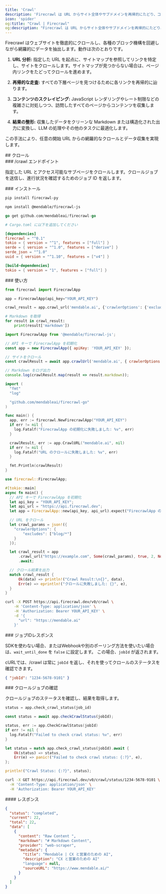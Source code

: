 ```yaml
---
title: 'Crawl'
description: 'Firecrawl は URL からサイト全体やサブドメインを再帰的にたどり、コンテンツを収集できます'
icon: 'spider'
og:title: "Crawl | Firecrawl"
og:description: "Firecrawl は URL からサイト全体やサブドメインを再帰的にたどり、コンテンツを収集できます"
---
```


Firecrawl はウェブサイトを徹底的にクロールし、各種のブロック機構を回避しながら網羅的にデータを抽出します。動作は次のとおりです。

1. **URL 分析:**
   指定した URL を起点に、サイトマップを参照してリンクを特定し、サイトをクロールします。サイトマップが見つからない場合は、ページ内リンクをたどってクロールを進めます。

2. **再帰的な走査:**
   すべての下層ページを見つけるために各リンクを再帰的に辿ります。

3. **コンテンツのスクレイピング:**
   JavaScript レンダリングやレート制限などの複雑さに対処しつつ、訪問したすべてのページからコンテンツを収集します。

4. **結果の整形:**
   収集したデータをクリーンな Markdown または構造化された出力に変換し、LLM の処理やその他のタスクに最適化します。

この手法により、任意の開始 URL からの網羅的なクロールとデータ収集を実現します。

<div id="crawling">
  ## クロール
</div>

<div id="crawl-endpoint">
  ### /crawl エンドポイント
</div>

指定した URL とアクセス可能なサブページをクロールします。クロールジョブを送信し、進行状況を確認するためのジョブ ID を返します。

<div id="installation">
  ### インストール
</div>

<CodeGroup>

```bash Python
pip install firecrawl-py
```

```bash JavaScript
npm install @mendable/firecrawl-js
```

```go Go
go get github.com/mendableai/firecrawl-go
```

```toml Rust
# Cargo.toml に以下を追加してください

[dependencies]
firecrawl = "^0.1"
tokio = { version = "^1", features = ["full"] }
serde = { version = "^1.0", features = ["derive"] }
serde_json = "^1.0"
uuid = { version = "^1.10", features = ["v4"] }

[build-dependencies]
tokio = { version = "1", features = ["full"] }
```

</CodeGroup>

<div id="usage">
  ### 使い方
</div>

<CodeGroup>

```python Python
from firecrawl import FirecrawlApp

app = FirecrawlApp(api_key="YOUR_API_KEY")

crawl_result = app.crawl_url('mendable.ai', {'crawlerOptions': {'excludes': ['blog/*']}})

# Markdown を取得
for result in crawl_result:
    print(result['markdown'])
```

```js JavaScript
import FirecrawlApp from '@mendable/firecrawl-js';

// API キーで FirecrawlApp を初期化
const app = new FirecrawlApp({ apiKey: 'YOUR_API_KEY' });

// サイトをクロール
const crawlResult = await app.crawlUrl('mendable.ai', { crawlerOptions: { excludes: ['blog/*'] } });

// Markdown をログ出力
console.log(crawlResult.map(result => result.markdown));
```

```go Go
import (
  "fmt"
  "log"

  "github.com/mendableai/firecrawl-go"
)

func main() {
  app, err := firecrawl.NewFirecrawlApp("YOUR_API_KEY")
  if err != nil {
    log.Fatalf("FirecrawlApp の初期化に失敗しました: %v", err)
  }

  crawlResult, err := app.CrawlURL("mendable.ai", nil)
  if err != nil {
    log.Fatalf("URL のクロールに失敗しました: %v", err)
  }

  fmt.Println(crawlResult)
}
```

```rust Rust
use firecrawl::FirecrawlApp;

#[tokio::main]
async fn main() {
  // API キーで FirecrawlApp を初期化
  let api_key = "YOUR_API_KEY";
  let api_url = "https://api.firecrawl.dev";
  let app = FirecrawlApp::new(api_key, api_url).expect("FirecrawlApp の初期化に失敗しました");

  // URL をクロール
  let crawl_params = json!({
    "crawlerOptions": {
        "excludes": ["blog/*"]
    }
  });

  let crawl_result = app
      .crawl_url("https://example.com", Some(crawl_params), true, 2, None)
      .await;

  // クロール結果を出力
  match crawl_result {
      Ok(data) => println!("Crawl Result:\n{}", data),
      Err(e) => eprintln!("クロールに失敗しました: {}", e),
  }
}
```

```bash cURL
curl -X POST https://api.firecrawl.dev/v0/crawl \
    -H 'Content-Type: application/json' \
    -H 'Authorization: Bearer YOUR_API_KEY' \
    -d '{
      "url": "https://mendable.ai"
    }'
```

</CodeGroup>

<div id="job-id-response">
  ### ジョブIDレスポンス
</div>

SDKを使わない場合、またはWebhookや別のポーリング方法を使いたい場合は、`wait_until_done` を `false` に設定します。
この場合、`jobId` が返されます。

cURLでは、/crawl は常に `jobId` を返し、それを使ってクロールのステータスを確認できます。

```json
{ "jobId": "1234-5678-9101" }
```


<div id="check-crawl-job">
  ### クロールジョブの確認
</div>

クロールジョブのステータスを確認し、結果を取得します。

<CodeGroup>

```python Python
status = app.check_crawl_status(job_id)
```

```js JavaScript
const status = await app.checkCrawlStatus(jobId);
```

```go Go
status, err := app.CheckCrawlStatus(jobId)
if err != nil {
  log.Fatalf("Failed to check crawl status: %v", err)
}
```

```rust Rust
let status = match app.check_crawl_status(jobId).await {
    Ok(status) => status,
    Err(e) => panic!("Failed to check crawl status: {:?}", e),
};

println!("Crawl Status: {:?}", status);
```

```bash cURL
curl -X GET https://api.firecrawl.dev/v0/crawl/status/1234-5678-9101 \
  -H 'Content-Type: application/json' \
  -H 'Authorization: Bearer YOUR_API_KEY'
```

</CodeGroup>

<div id="response">
  #### レスポンス
</div>

```json
{
  "status": "completed",
  "current": 22,
  "total": 22,
  "data": [
    {
      "content": "Raw Content ",
      "markdown": "# Markdown Content",
      "provider": "web-scraper",
      "metadata": {
        "title": "Mendable | CX と営業のための AI",
        "description": "CX と営業のための AI"
        "language": null,
        "sourceURL": "https://www.mendable.ai/"
      }
    }
  ]
}
```

